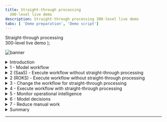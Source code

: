 ```yaml
---
title: Straight-through processing
  300-level live demo
description: Straight-through processing 300-level live demo
tabs: [ 'Demo preparation', 'Demo script']
---
```


  <span>
    Straight-through processing <br/> 300-level live demo
  </span> );

![banner](./images/BA_STP_300_Script_GitHub_banner_8-3-21_short.jpg)

<span id="top"></span>

<details>

<summary>Introduction</summary>
<br/>

Welcome to the straight-through processing demonstration.

<br/>

Today, I will demonstrate how the IBM Cloud Pak for Business Automation supports straight through processing to automate customer refund requests quickly and easily. We’ll take advantage of the Pak’s workflow and decision management features - along with its operational intelligence capabilities - to show how business users can lead the effort to transform customer service. Let’s get started.

<br/>

**[Go to top](#top)**

</details>

<details>

<summary>1 - Model workflow</summary>
<br/>

| **1.1 - Introduce refund request process without straight-through processing** | |
| :---         | :--- |
| **Action**             | Show the process diagram for Focus Corp’s refund process without straight-through processing in Process Designer, which you opened during your demo preparation. |
| **Narration**      |  We are looking at the process diagram for Focus Corp’s refund request process. Process diagrams are created in Process Designer. Process Designer is used to implement the refund request process logic. Within this low-code environment, the process diagram will control the execution of each process request. The process diagram adheres to the Business Process Modeling Notation (BPMN). We use drag-and-drop to build the process diagram from the palette on the right. This allows us to model the process steps and flow. From there, you can drill down to complete the implementation and testing of the process application. <br/> <br/> Looking at Focus Corp’s refund request process, customers can initiate returns directly from the company’s portal.  Currently, each request is routed to a customer service agent for resolution. |
| **Screenshot** | Final screen <br/> ![Step_1_final_screen](./images/Step_1_final_screen_300_600.png) |

<br/>

**[Go to top](#top)**

</details>

<details>

<summary>2 (SaaS) - Execute workflow without straight-through processing</summary>
<br/>

| **2.1 (SaaS) - Task management and execution** |   |
| :---         | :--- |
| **Note** | This is for **SaaS**. For ROKS, please refer below to **2 (ROKS) - Execute workflow without straight-through processing**. |
| **Action** &nbsp; &nbsp; &nbsp; &nbsp; &nbsp; &nbsp; &nbsp; &nbsp; &nbsp; &nbsp; &nbsp; &nbsp; &nbsp; &nbsp; &nbsp; &nbsp; &nbsp; &nbsp; &nbsp; &nbsp; &nbsp; &nbsp; &nbsp; &nbsp; &nbsp; &nbsp; &nbsp; &nbsp; &nbsp; &nbsp; &nbsp; &nbsp; &nbsp; &nbsp; &nbsp; &nbsp; &nbsp; &nbsp; &nbsp; &nbsp; &nbsp; &nbsp; &nbsp; &nbsp; &nbsp; &nbsp; &nbsp; &nbsp; &nbsp; &nbsp; &nbsp; &nbsp; &nbsp; &nbsp; &nbsp; &nbsp; &nbsp; &nbsp; &nbsp; &nbsp; &nbsp; &nbsp; &nbsp; &nbsp; &nbsp; &nbsp; &nbsp; &nbsp; &nbsp; &nbsp; &nbsp; &nbsp; &nbsp; &nbsp; &nbsp; &nbsp; &nbsp; &nbsp; &nbsp; &nbsp; &nbsp; &nbsp; &nbsp; &nbsp; &nbsp; &nbsp; &nbsp; &nbsp; &nbsp; &nbsp; &nbsp; &nbsp; &nbsp; &nbsp; &nbsp; &nbsp; &nbsp; &nbsp; &nbsp; &nbsp; &nbsp; &nbsp; &nbsp; &nbsp; &nbsp; &nbsp; &nbsp; &nbsp; &nbsp; &nbsp; &nbsp; &nbsp; &nbsp; &nbsp; &nbsp; &nbsp; &nbsp; &nbsp; &nbsp; &nbsp; &nbsp; &nbsp; &nbsp; &nbsp; &nbsp; &nbsp; &nbsp; &nbsp; &nbsp; &nbsp; &nbsp; &nbsp; &nbsp; &nbsp; &nbsp; &nbsp; &nbsp; &nbsp; &nbsp; &nbsp; &nbsp; &nbsp; &nbsp; &nbsp; &nbsp; | 1 - Show the **Process Portal** that you have already opened in your preparation. <br/> <br/> 2 -	Click on any **Refund Investigation** task. <br/> <br/> 3 -	Click on **Claim Task**. <br/> <br/> 4 - Click on **Approve Refund**. |
| **Narration**      | **Action 1** <br/> <br/> We are looking at the task list for the customer service agent. The customer service agent uses the Process Portal to work on their tasks. It is also used to launch processes and view the process dashboards. <br/> <br/> Process Portal is highly customizable to fit your organization's look and feel. The new responsive user interface provides flexibility to get work done anywhere, at any time, on any device type, from a desktop device in the office to a mobile device at home or at a customer site. It can be configured through a set of configuration options without having to customize the Process Portal application itself. <br/> <br/> Process Portal has a robust search capability. You can create a customized task list, for example, with specific business data, by saving task-based searches for later use. <br/> <br/> Customer service agents use the task list to organize and work on the tasks assigned to them. Our agent received a new investigation task. <br/> <br/> **Action 2** <br/> <br/> As I open the task, I have all the information needed to investigate the refund. Now, I'll claim the task. <br/> <br/> **Action 3** <br/> <br/> Let’s review the request data and make an approval decision. <br/> <br/> **Action 4** <br/> <br/> Behind the scenes, the refund process is managed by workflow. Once the investigation task is completed, the system automatically updates Focus Corp’s ordering application and notifies the customer. <br/> <br/> Although the process is managed by workflow, there is currently no straight-through processing since every request must be examined by a customer service agent. Let’s go back to the process diagram and see how we can improve things with straight-through processing. |
|**Screenshot** | Actions 1-2 <br/> ![Step_2.1_SaaS_actions_1-2](./images/Step_2.1_SaaS_action_2_300_600.png) <br/> <br/> Action 3 <br/> ![Step_2.1_SaaS_action_3](./images/Step_2.1_SaaS_action_3_300_600.png) <br/> <br/> Action 4 <br/> ![Step_2.1_SaaS_action_4](./images/Step_2.1_SaaS_action_4_300_600.png) |

<br/>

**[Go to top](#top)**

</details>

<details>

<summary>2 (ROKS) - Execute workflow without straight-through processing</summary>
 <br/>

| **2.1 (ROKS) - Task management and execution** |   |
| :---         | :--- |
| **Note** | This is for **ROKS**. For SaaS, please refer above to **2 (SaaS) - Execute workflow without straight-through processing**. |
| **Action** &nbsp; &nbsp; &nbsp; &nbsp; &nbsp; &nbsp; &nbsp; &nbsp; &nbsp; &nbsp; &nbsp; &nbsp; &nbsp; &nbsp; &nbsp; &nbsp; &nbsp; &nbsp; &nbsp; &nbsp; &nbsp; &nbsp; &nbsp; &nbsp; &nbsp; &nbsp; &nbsp; &nbsp; &nbsp; &nbsp; &nbsp; &nbsp; &nbsp; &nbsp; &nbsp; &nbsp; &nbsp; &nbsp; &nbsp; &nbsp; &nbsp; &nbsp; &nbsp; &nbsp; &nbsp; &nbsp; &nbsp; &nbsp; &nbsp; &nbsp; &nbsp; &nbsp; &nbsp; &nbsp; &nbsp; &nbsp; &nbsp; &nbsp; &nbsp; &nbsp; &nbsp; &nbsp; &nbsp; &nbsp; &nbsp; &nbsp; &nbsp; &nbsp; &nbsp; &nbsp; &nbsp; &nbsp; &nbsp; &nbsp; &nbsp; &nbsp; &nbsp; &nbsp; &nbsp; &nbsp; &nbsp; &nbsp; &nbsp; &nbsp; &nbsp; &nbsp; &nbsp; &nbsp; &nbsp; &nbsp; &nbsp; &nbsp; &nbsp; &nbsp; &nbsp; &nbsp; &nbsp; &nbsp; &nbsp; &nbsp; &nbsp; &nbsp; &nbsp; &nbsp; &nbsp; &nbsp; &nbsp; &nbsp; &nbsp; &nbsp; &nbsp; &nbsp; &nbsp; &nbsp; &nbsp; &nbsp; &nbsp; &nbsp; &nbsp; &nbsp; &nbsp; &nbsp; &nbsp; &nbsp; &nbsp; &nbsp; &nbsp; &nbsp; &nbsp; &nbsp; &nbsp; &nbsp; &nbsp; &nbsp; &nbsp; &nbsp; &nbsp; &nbsp; &nbsp; &nbsp; &nbsp; &nbsp; | 1 - Go to the **Workplace** window from step 1. <br/> <br/> 2 - Click on the **Refund Investigation** task. <br/> <br/> 3 - Click on **Approve Refund**. |
| **Narration**      | **Action 1** <br/> <br/> We are looking at the task list for the customer service agent. The customer service agent uses Workplace to work on their tasks. It is also used to launch processes and view the process dashboards. <br/> <br/> Workplace is customizable to fit your organization's look and feel. The new responsive user interface provides flexibility to get work done anywhere, at any time, on any device type, from a desktop device in the office to a mobile device at home or at a customer site. It can be configured though a set of configuration options behavior without having to customize Workplace application itself. <br/> <br/> Workplace has a robust search capability. You can create a customized task list, for example, with specific business data, by saving task-based searches for later use. <br/> <br/> Customer service agents use the task list to organize and work on the tasks assigned to them. Our agent has received a new investigation task. <br/> <br/> **Action 2** <br/> <br/> As I open the task, I have all the information needed to investigate the refund. <br/> <br/> **Action 3** <br/> <br/> Let’s review the request data and make an approval decision. Behind the scenes, the refund process is managed by workflow. Once the investigation task is completed, the system automatically updates Focus Corp’s ordering application and notifies the customer. <br/> <br/> Although the process is managed by workflow, there is currently no straight-through processing since every request must be examined by a customer service agent. Let’s go back to the process diagram and see how we can improve things with straight-through processing. |
| **Screenshot** | Action 2 <br/> ![Step_2.1_ROKS_action_2](./images/Step_2.1_ROKS_action_3_300_600.png) <br/> <br/> Action 3 <br/> ![Step_2.1_ROKS_action_3](./images/Step_2.1_ROKS_action_5_300_600.png) |

<br/>

**[Go to top](#top)**

</details>

<details>
<summary>3 - Change the workflow for straight-through processing</summary>
<br/>

| **3.1 - Introducing straight-through process automation** |   |
| :---         | :--- |
| **Action** | 1 - Go back to the **Process Designer** tab, and click on **Processes** in the menu on the left side. Click on **Refund Request**. |
| **Narration** &nbsp; &nbsp; &nbsp; &nbsp; &nbsp; &nbsp; &nbsp; &nbsp; &nbsp; &nbsp; &nbsp; &nbsp; &nbsp; &nbsp; &nbsp; &nbsp; &nbsp; &nbsp; &nbsp; &nbsp; &nbsp; &nbsp; &nbsp; &nbsp; &nbsp; &nbsp; &nbsp; &nbsp; &nbsp; &nbsp; &nbsp; &nbsp; &nbsp; &nbsp; &nbsp; &nbsp; &nbsp; &nbsp; &nbsp; &nbsp; &nbsp; &nbsp; &nbsp; &nbsp; &nbsp; &nbsp; &nbsp; &nbsp; &nbsp; &nbsp; &nbsp; &nbsp; &nbsp; &nbsp; &nbsp; &nbsp; &nbsp; &nbsp; &nbsp; &nbsp; &nbsp; &nbsp; &nbsp; &nbsp; &nbsp; &nbsp; &nbsp; &nbsp; &nbsp; &nbsp; &nbsp; &nbsp; &nbsp; &nbsp; &nbsp; &nbsp; &nbsp; &nbsp; &nbsp; &nbsp; &nbsp; &nbsp; &nbsp; &nbsp; &nbsp; &nbsp; &nbsp; &nbsp; &nbsp; &nbsp; &nbsp; &nbsp; &nbsp; &nbsp; &nbsp; &nbsp; &nbsp; | **Action 1** <br/> <br/> Let’s look at how we can streamline the refund process by combining workflow and decision management. <br/> <br/> We’ve added a decision task to the workflow that will automatically look at each request and make a refund decision without human intervention. This means that most requests can now be approved or declined in real time. Those that can’t are still routed for manual investigation. <br/> <br/> Therefore, we can achieve a significant amount of straight-through processing where we completely process refund requests without human intervention. |
| **Screenshot** | Action 1 <br/> ![Step_3.1_action_1](./images/Step_3.1_action_2_300_600.png) <br/> <br/> Final screen <br/> ![Step_3.1_final_screen](./images/Step_3.1_final_screen_300_600.png) |

<br/>

**[Go to top](#top)**

</details>

<details>
<summary>4 - Execute workflow with straight-through processing</summary>
<br/>

| **4.1 - Refund request approved** |   |
| :---         | :--- |
| **Action** &nbsp; &nbsp; &nbsp; &nbsp; &nbsp; &nbsp; &nbsp; &nbsp; &nbsp; &nbsp; &nbsp; &nbsp; &nbsp; &nbsp; &nbsp; &nbsp; &nbsp; &nbsp; &nbsp; &nbsp; &nbsp; &nbsp; &nbsp; &nbsp; &nbsp; &nbsp; &nbsp; &nbsp; &nbsp; &nbsp; &nbsp; &nbsp; &nbsp; &nbsp; &nbsp; &nbsp; &nbsp; &nbsp; &nbsp; &nbsp; &nbsp; &nbsp; &nbsp; &nbsp; &nbsp; &nbsp; &nbsp; &nbsp; &nbsp; &nbsp; &nbsp; &nbsp; &nbsp; &nbsp; &nbsp; &nbsp; &nbsp; &nbsp; &nbsp; &nbsp; &nbsp; &nbsp; &nbsp; &nbsp; &nbsp; &nbsp; &nbsp; &nbsp; &nbsp; &nbsp; &nbsp; &nbsp; | 1 - Go to Focus Corp's **Your Returns and Refunds** page. <br/> <br/> 2 - Click to select an order. Of the three orders that display, click on the refund request ending in '**AP**.' Click **Submit Request** to process the refund. The process executes and generates a refund-approved result. |
| **Narration**      | **Action 1** <br/> <br/> Let’s look at how straight-through processing transforms the refund process. <br/> <br/> **Action 2** <br/> <br/> In this first example, when the customer submits the refund request, the criteria is evaluated by the refund decision, and the approval is granted in real time, avoiding a time-consuming manual investigation. |
| **Screenshot** | Action 2 <br/> ![Step_4.1_action_2](./images/Step_4.1_action_2_300_600.png) <br/> ![Step_4.1_action_2_1](./images/Step_4.1_action_3_300_600.png) <br/> <br/> Results screen <br/> ![Step_4.1_results_screen](./images/Step_4.1_results_screen_300_600.png) |

| **4.2 - Refund request denied** |   |
| :---         | :--- |
| **Action** &nbsp; &nbsp; &nbsp; &nbsp; &nbsp; &nbsp; &nbsp; &nbsp; &nbsp; &nbsp; &nbsp; &nbsp; &nbsp; &nbsp; &nbsp; &nbsp; &nbsp; &nbsp; &nbsp; &nbsp; &nbsp; &nbsp; &nbsp; &nbsp; &nbsp; &nbsp; &nbsp; &nbsp; &nbsp; &nbsp; &nbsp; &nbsp; &nbsp; &nbsp; &nbsp; &nbsp; &nbsp; &nbsp; &nbsp; &nbsp; &nbsp; &nbsp; &nbsp; &nbsp; &nbsp; &nbsp; &nbsp; &nbsp; &nbsp; &nbsp; &nbsp; &nbsp; &nbsp; &nbsp; &nbsp; &nbsp; &nbsp; &nbsp; &nbsp; &nbsp; &nbsp; &nbsp; &nbsp; &nbsp; &nbsp; &nbsp; &nbsp; &nbsp; &nbsp; &nbsp; &nbsp; &nbsp; &nbsp; &nbsp; &nbsp; &nbsp; &nbsp; &nbsp; | 1 -	Click on **Submit Another Refund Request**. <br/> <br/> 2 - Click to select an order. Of the three orders that display, click on the refund request ending in '**DE**.' Click **Submit Request** to process the refund. The process executes and generates a refund-denied result. |
| **Narration**      | **Action 1** <br/> <br/> Let’s look at a second example. <br/> <br/> **Action 2** <br/> <br/> This one clearly did not meet our criteria and resulted in a denial because it was well outside the time window. This refund request resulted in a denial, but it is still straight-through processing because there is no manual work. |
| **Screenshot** | Action 1 <br/> ![Step_4.2_action_1](./images/Step_4.2_action_1_300_600.png) <br/> <br/> Action 2 <br/> ![Step_4.2_action_2](./images/Step_4.2_action_2_300_600.png) <br/> ![Step_4.2_action_2_1](./images/Step_4.2_action_3_300_600.png) <br/> <br/> Results screen <br/> ![Step_4.2_results_screen](./images/Step_4.2_results_screen_300_600.png) |

| **4.3 - Refund request requires manual investigation** |   |
| :---         | :--- |
| **Action** &nbsp; &nbsp; &nbsp; &nbsp; &nbsp; &nbsp; &nbsp; &nbsp; &nbsp; &nbsp; &nbsp; &nbsp; &nbsp; &nbsp; &nbsp; &nbsp; &nbsp; &nbsp; &nbsp; &nbsp; &nbsp; &nbsp; &nbsp; &nbsp; &nbsp; &nbsp; &nbsp; &nbsp; &nbsp; &nbsp; &nbsp; &nbsp; &nbsp; &nbsp; &nbsp; &nbsp; &nbsp; &nbsp; &nbsp; &nbsp; &nbsp; &nbsp; &nbsp; &nbsp; &nbsp; &nbsp; &nbsp; &nbsp; &nbsp; &nbsp; &nbsp; &nbsp; &nbsp; &nbsp; &nbsp; &nbsp; &nbsp; &nbsp; &nbsp; &nbsp; &nbsp; &nbsp; &nbsp; &nbsp; &nbsp; &nbsp; &nbsp; &nbsp; &nbsp; &nbsp; &nbsp; &nbsp; &nbsp; | 1 - Click on **Submit Another Refund Request**. <br/> <br/> 2 -	Click to select an order. Of the three orders that display, click on the refund request ending in ‘**MA**.’ Click **Submit Request** to process the refund. The process executes and generates a refund investigation result. |
| **Narration**      | **Action 1** <br/> <br/> But what if the business rules determine this request requires investigation? <br/> <br/> **Action 2** <br/> <br/> In that case, workflow would route the request to our customer service agent to do the investigation. |
| **Screenshot** | Action 1 <br/> ![Step_4.3_action_1](./images/Step_4.3_action_1_300_600.png) <br/> <br/> Action 2 <br/> ![Step_4.3_action_2](./images/Step_4.3_action_2_300_600.png) <br/> ![Step_4.3_action_2_1](./images/Step_4.3_action_3_300_600.png) <br/> <br/> Results screen <br/> ![Step_4.3_results_screen](./images/Step_4.3_results_screen_300_600.png) |

<br/>

**[Go to top](#top)**

</details>

<details>
<summary>5 - Monitor operational intelligence</summary>
<br/>

| **5.1 - Review the refund dashboard** |   |
| :---         | :--- |
| **Action**             | 1 - Click on the **Refund Dashboard** tab, which you opened in the demo preparation. In this step, you are just speaking to the displayed dashboard. |
| **Narration** &nbsp; &nbsp; &nbsp; &nbsp; &nbsp; &nbsp; &nbsp; &nbsp; &nbsp; &nbsp; &nbsp; &nbsp; &nbsp; &nbsp; &nbsp; &nbsp; &nbsp; &nbsp; &nbsp; &nbsp; &nbsp; &nbsp; &nbsp; &nbsp; &nbsp; &nbsp; &nbsp; &nbsp; &nbsp; &nbsp; &nbsp; &nbsp; &nbsp; &nbsp; &nbsp; &nbsp; &nbsp; &nbsp; &nbsp; &nbsp; &nbsp; &nbsp; &nbsp; &nbsp; &nbsp; &nbsp; &nbsp; &nbsp; &nbsp; &nbsp; &nbsp; &nbsp; &nbsp; &nbsp; &nbsp; &nbsp; &nbsp; &nbsp; &nbsp; &nbsp; &nbsp; &nbsp; &nbsp; &nbsp; &nbsp; &nbsp; &nbsp; &nbsp; &nbsp; &nbsp; &nbsp; &nbsp; &nbsp; &nbsp; &nbsp; &nbsp; &nbsp; &nbsp; &nbsp; &nbsp; &nbsp; &nbsp; &nbsp; &nbsp; &nbsp; &nbsp; &nbsp; &nbsp; &nbsp; &nbsp; &nbsp; &nbsp; &nbsp; &nbsp; &nbsp; &nbsp; &nbsp; &nbsp; &nbsp; &nbsp; &nbsp; &nbsp; &nbsp; &nbsp; &nbsp; &nbsp; &nbsp; &nbsp; &nbsp; &nbsp; &nbsp; &nbsp; &nbsp; &nbsp; &nbsp; &nbsp; &nbsp; &nbsp; &nbsp; &nbsp; &nbsp; &nbsp; &nbsp; &nbsp; &nbsp; &nbsp; &nbsp; &nbsp; &nbsp; &nbsp; &nbsp; &nbsp; &nbsp; &nbsp; &nbsp; &nbsp; &nbsp; &nbsp; &nbsp; &nbsp; &nbsp; &nbsp; &nbsp; &nbsp; &nbsp; &nbsp; &nbsp; &nbsp; &nbsp; &nbsp; &nbsp; &nbsp; &nbsp; &nbsp; &nbsp; &nbsp; &nbsp; &nbsp; | **Action 1** <br/> <br/> Let’s look at the refund dashboard to see how much straight-through processing we’ve achieved. So far, the percentage of manually processed requests is still above 70%, with the average manual investigation taking over two hours. <br/> <br/> Let’s look at what’s behind this dashboard. <br/> <br/> First, as the refund process runs, the system can collect and process historical data and make it available for visualization. <br/> <br/> Next, we provide the Business Performance Center, a no-code monitoring application for the IBM Cloud Pak for Business Automation. Dashboards can be designed and shared in minutes that provide insight into important business activities and processes. You can prepare, track, and design visualizations of metrics, key performance indicators (KPIs), and other measurements of business performance in customizable dashboards. <br/> <br/> Additionally, the historical data can be used to feed a data lake to apply machine learning to our automations. For example, to make even more sophisticated refund decisions, we could use a data lake to incorporate machine learning into our refund process. The Cloud Pak for Business Automation includes some machine learning samples to help you get started. |
| **Screenshot** | &nbsp;  <br/> ![Step_5.1_action_1](./images/Step_5.1_action_1_600.png) |

<br/>

**[Go to top](#top)**

</details>

<details>
<summary>6 - Model decisions</summary>
<br/>

| **6.1 - Review the refund approval decision model** |   |
| :---         | :--- |
| **Action** &nbsp; &nbsp; &nbsp; &nbsp; &nbsp; &nbsp; &nbsp; &nbsp; &nbsp; &nbsp; &nbsp; &nbsp; &nbsp; &nbsp; &nbsp; &nbsp; &nbsp; &nbsp; &nbsp; &nbsp; &nbsp; &nbsp; &nbsp; &nbsp; &nbsp; &nbsp; &nbsp; &nbsp; &nbsp; &nbsp; &nbsp; &nbsp; &nbsp; &nbsp; &nbsp; &nbsp; &nbsp; &nbsp; &nbsp; &nbsp; &nbsp; &nbsp; &nbsp; &nbsp; &nbsp; &nbsp; &nbsp; &nbsp; &nbsp; &nbsp; &nbsp; &nbsp; &nbsp; &nbsp; &nbsp; &nbsp; &nbsp; &nbsp; &nbsp; &nbsp; &nbsp; &nbsp; &nbsp; &nbsp; &nbsp; &nbsp; &nbsp; &nbsp; &nbsp; &nbsp; &nbsp; &nbsp; &nbsp; &nbsp; &nbsp; &nbsp; &nbsp; &nbsp; &nbsp; &nbsp; &nbsp; &nbsp; &nbsp; &nbsp; &nbsp; &nbsp; &nbsp; &nbsp; &nbsp; &nbsp; &nbsp; &nbsp; &nbsp; &nbsp; &nbsp; &nbsp; &nbsp; &nbsp; &nbsp; &nbsp; &nbsp; &nbsp; &nbsp; &nbsp; &nbsp; &nbsp; &nbsp; | 1 - Go to your **Decision Center**, having already logged in with your credentials if necessary. <br/> <br/> 2 - Click on the decision service named **Refund Processing**. <br/> <br/> 3 - When the **Refund Processing** decision screen appears, click on **main**. <br/> <br/> 4 - The next screen has several blue tabs at the top. Click on **Decision Model**. <br/> <br/> 5 - Click on **Validate Time Window** in the decision diagram. <br/> <br/> 6 - Click on **Validate Time Window** in the Decision Logic section on the left side of the screen. Note: This opens a rule table based on the refund reason, day since order, and goods condition. <br/> <br/> 7 - Close the **Validate Time Window** table. <br/> <br/> 8 - Click on **Validate Type of Goods** in the decision diagram. <br/> <br/> 9 - Click on **Validate Type of Goods** in the Decision Logic section on the left side of the screen. Note: This opens a rule table based on goods type and goods condition. <br/> <br/> 10 - Close the **Validate Type of Goods** window. <br/> <br/> 11 - Click on **Final Refund Decision** in the decision diagram. <br/> <br/> 12 - Click on **Manual Decision** in the Decision Logic section on the left side of the screen. Note: This opens a rule script based on goods type and goods condition. <br/> <br/> 13 - Close the **Manual Decision** rule logic window. |
| **Narration**      | Let’s look at how the business analyst can create and manage business rules to further increase straight-through processing. The business rules replicate how experts make refund decisions. <br/> <br/> Using no-code decision modeling, business analysts can easily author and test refund decision criteria. <br/> <br/> **Actions 1-4** <br/> <br/> This is the decision model for the refund request decision service. A decision model uses a diagram to break the decision down into sub-decisions, which all contribute to the final refund decision. <br/> <br/> **Actions 5-7** <br/> <br/> To automate the refund request process, we’ve used two decision tables. A decision table groups rules that have similar conditions and actions but use different thresholds. <br/> <br/> The first decision table considers the customer’s reason for return, the days since delivery, and the condition of the item. These are the same criteria that a customer service agent would have used to make a refund request decision, but now, the decision is automated and executes in real time. <br/> <br/> **Actions 8-10** <br/> <br/> The second sub-decision has a table that considers the type of item being returned. <br/> <br/> **Actions 11-13** <br/> <br/> We’ve combined the two sub-decisions to make the final response using a simple text rule. <br/> <br/> Business analysts can change the rules to achieve higher levels of straight-through processing or to adapt to changing business conditions. |
| **Screenshot** | Action 2 <br/> ![Step_6.1_action_2](./images/Step_6.1_action_2_300_600.png) <br/> <br/> Action 3 <br/> ![Step_6.1_action_3](./images/Step_6.1_action_3_300_600.png) <br/> <br/> Action 4 <br/> ![Step_6.1_action_4](./images/Step_6.1_action_4_300_600.png) <br/> <br/> Action 5 <br/> ![Step_6.1_action_5](./images/Step_6.1_action_5_300_600.png) <br/> <br/> Action 6 <br/> ![Step_6.1_action_6](./images/Step_6.1_action_6_300_600.png) <br/> <br/> Action 7 <br/> ![Step_6.1_action_7](./images/Step_6.1_action_7_300_600.png) <br/> <br/> Action 8 <br/> ![Step_6.1_action_8](./images/Step_6.1_action_8_300_600.png) <br/> <br/> Action 9 <br/> ![Step_6.1_action_9](./images/Step_6.1_action_9_300_600.png) <br/> <br/> Action 10 <br/> ![Step_6.1_action_10](./images/Step_6.1_action_10_300_600.png) <br/> <br/> Action 11 <br/> ![Step_6.1_action_11](./images/Step_6.1_action_11_300_600.png) <br/> <br/> Action 12 <br/> ![Step_6.1_action_12](./images/Step_6.1_action_12_300_600.png) <br/> <br/> Action 13 <br/> ![Step_6.1_action_13](./images/Step_6.1_action_13_300_600.png) |

<br/>

**[Go to top](#top)**

</details>

<details>
<summary>7 - Reduce manual work</summary>
<br/>

| **7.1 - Compare and test a new version of the refund decision model** |   |
| :---         | :--- |
| **Action**             | 1 - On the top right of the Decision Center, click the arrow next to main and select **Reduce Manual Processing**. <br/> <br/> 2 - Click on the **maximize** icon towards the top right of the Decision Center (right below the blue bar). This opens the Decision Model view. <br/> <br/> 3 - Click on the **Compare** icon on the top right of the Decision Model view. <br/> <br/> 4 - When a window opens to prompt a comparison of V.1 and the current model, hit the **Compare** button. <br/> <br/> 5 - Click on the arrows next to the two changes on the top left to display rule changes above the two decision diagrams. <br/> <br/> 6 - Click on **Refund Processing** at the top right side of the page. <br/> <br/> 7 - Click on the **Test** tab. <br/> <br/> 8 - Click on the **run** icon next to **Refund Process Operation**. <br/> <br/> 9 - Click **OK** on the **Run Test Suite** dialogue box. Note: Make sure you are on the **Test Suites** sub-tab and not on the Reports sub-tab. <br/> <br/> 10 - Click on the report name to access the comparison report. |
| **Narration**      | After running these rules for a few weeks, we realize we can further reduce manual investigations without increasing our risk. <br/> <br/> The decision models can be changed without having to change the underlying process application. <br/> <br/> The business analyst previously created a new version of the decision model to enhance the level of straight-through processing by reducing the number of manual investigations. <br/> <br/> Now, let’s compare the before and after versions to see what changed. <br/> <br/> **Actions 1-5** <br/> <br/> We select the two versions we wish to compare and see a side-by-side comparison of the two versions with details of the changes highlighted in the diagram and summarized above. <br/> <br/> **Actions 6-10** <br/> <br/> The business analyst can also validate that the updated rules pass the regression test suite. One or more test suites can be created and executed. Let’s run one now and review the results. All the scenarios succeeded, and the results were all as expected. <br/> <br/> Once ready, the new version of the rules can be pushed into production by the business team (if they have the permission) or the IT team, depending on your governance processes. |
| **Screenshot** | Action 1 <br/> ![Step_7.1_action_1](./images/Step_7.1_action_1_300_600.png) <br/> <br/> Action 2 <br/> ![Step_7.1_action_2](./images/Step_7.1_action_2_300_600.png) <br/> <br/> Action 3 <br/> ![Step_7.1_action_3](./images/Step_7.1_action_3_300_600.png) <br/> <br/> Action 4 <br/> ![Step_7.1_action_4](./images/Step_7.1_action_4_300_600.png) <br/> <br/> Action 5 <br/> ![Step_7.1_action_5](./images/Step_7.1_action_5_300_600.png) <br/> <br/> Action 6 <br/> ![Step_7.1_action_6](./images/Step_7.1_action_6_300_600.png) <br/> <br/> Action 7 <br/> ![Step_7.1_action_7](./images/Step_7.1_action_7_300_600.png) <br/> <br/> Action 8 <br/> ![Step_7.1_action_8](./images/Step_7.1_action_8_300_600.png) <br/> <br/> Action 9 <br/> ![Step_7.1_action_9](./images/Step_7.1_action_9_300_600.png) <br/> <br/> Action 10 <br/> ![Step_7.1_action_10](./images/Step_7.1_action_10_300_600.png) <br/> <br/> Final comparison report <br/> ![Step_7.1_final_comparison_report](./images/Step_7.1_final_comparison_report_300_600.png) |

<br/>

**[Go to top](#top)**

</details>

<details>
<summary>Summary</summary>
<br/>

Using the Cloud Pak for Business Automation, we had all the capabilities needed to significantly reduce the amount of manual refund processing. We combined workflow and decision automation to increase straight-through processing, which resulted in a lower average completion time, lower costs, and more consistent customer communication throughout the process.

<br/>

**[Go to top](#top)**

</details>

***

